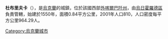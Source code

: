 {{coord|48|29|53|N|22|30|11|E|scale:100000|display=title}}

'''杜布里夫卡'''（{{lang-uk|Дубрівка}}），是[[烏克蘭|烏克蘭]]的城鎮，位於該國西部[[外喀爾巴阡州|外喀爾巴阡州]]，由[[烏日霍羅德區|烏日霍羅德區]]負責管轄，始建於1550年，面積0.84平方公里，2001年人口810，人口密度每平方公里964.29人。

{{Ukraine-geo-stub}}
[[Category:烏克蘭城市|Category:烏克蘭城市]]